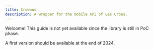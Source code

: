 ```yaml
---
title: Crowous
description: A wrapper for the mobile API of Les Crous.
---
```


Welcome! This guide is not yet available since the library is still in PoC phase.

A first version should be available at the end of 2024.

<Card title="Check the progress on GitHub" href="https://github.com/LiterateInk/Crowous" />
